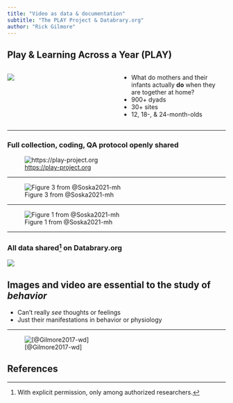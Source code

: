 ```yaml
---
title: "Video as data & documentation"
subtitle: "The PLAY Project & Databrary.org"
author: "Rick Gilmore"
---
```


## {background-video="include/vid/PLAY-parents-noaudio.mp4"}

## Play & Learning Across a Year (PLAY)

:::: {.columns}
::: {.column width=50%}
![](https://www.anhourinthelife.org/img/PLAY-sites_collecting.png){fig-align="center"}
:::
::: {.column width=50%}
- What do mothers and their infants actually **do** when they are together at home?
- 900+ dyads
- 30+ sites
- 12, 18-, & 24-month-olds
:::
::::

---

### Full collection, coding, QA protocol openly shared

![<https://play-project.org>](include/img/play-project-dot-org.png){fig-align="center"}

---

![Figure 3 from @Soska2021-mh](include/img/soska-2021-fig-3.png){fig-align="center"}

---

![Figure 1 from @Soska2021-mh](include/img/soska-2021-fig-1.png){fig-align="center"}

---

### All data shared[^1] on Databrary.org

![](include/img/discover-more-faster.png)

[^1]: With explicit permission, only among authorized researchers.

## Images and video are essential to the study of *behavior*

- Can't really *see* thoughts or feelings
- Just their manifestations in behavior or physiology

---

![[@Gilmore2017-wd]](include/img/gilmore-adolph-nat-hum-beh-2017.png)

## References
